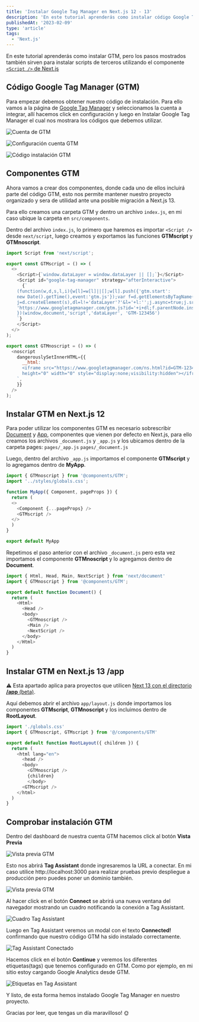 ```yaml
---
title: 'Instalar Google Tag Manager en Next.js 12 - 13'
description: 'En este tutorial aprenderás como instalar código Google Tag Manager en un proyecto con Next.js.'
publishedAt: '2023-02-09'
type: 'article'
tags:
  - 'Next.js'
---
```


En este tutorial aprenderás como instalar GTM, pero los pasos mostrados también sirven para instalar scripts de terceros utilizando el componente [`<Script />` de Next.js](https://nextjs.org/docs/basic-features/script)

## Código Google Tag Manager (GTM)

Para empezar debemos obtener nuestro código de instalación. Para ello vamos a la página de [Google Tag Manager](https://tagmanager.google.com/#/home) y seleccionamos la cuenta a integrar, allí hacemos click en configuración y luego en Instalar Google Tag Manager el cual nos mostrara los códigos que debemos utilizar.

![Cuenta de GTM](/images/posts/instalar-google-tag-manager-next-js/screen-1.png)

![Configuración cuenta GTM](/images/posts/instalar-google-tag-manager-next-js/screen-2.png)

![Código instalación GTM](/images/posts/instalar-google-tag-manager-next-js/screen-3.png)

## Componentes GTM

Ahora vamos a crear dos componentes, donde cada uno de ellos incluirá parte del código GTM, esto nos permite mantener nuestro proyecto organizado y sera de utilidad ante una posible migración a Next.js 13.

Para ello creamos una carpeta GTM y dentro un archivo `index.js`, en mi caso ubique la carpeta en `src/components`.

Dentro del archivo `index.js`, lo primero que haremos es importar `<Script />` desde `next/script`, luego creamos y exportamos las funciones **GTMscript** y **GTMnoscript**.

```js:index.js {3-16,18-27}
import Script from 'next/script';

export const GTMscript = () => (
  <>
    <Script>{`window.dataLayer = window.dataLayer || [];`}</Script>
    <Script id="google-tag-manager" strategy="afterInteractive">
      {`
    (function(w,d,s,l,i){w[l]=w[l]||[];w[l].push({'gtm.start':
    new Date().getTime(),event:'gtm.js'});var f=d.getElementsByTagName(s)[0],
    j=d.createElement(s),dl=l!='dataLayer'?'&l='+l:'';j.async=true;j.src=
    'https://www.googletagmanager.com/gtm.js?id='+i+dl;f.parentNode.insertBefore(j,f);
    })(window,document,'script','dataLayer', 'GTM-123456')
    `}
    </Script>
  </>
);

export const GTMnoscript = () => (
  <noscript
    dangerouslySetInnerHTML={{
      __html: `
      <iframe src="https://www.googletagmanager.com/ns.html?id=GTM-123456"
      height="0" width="0" style="display:none;visibility:hidden"></iframe>
    `,
    }}
  />
);

```

## Instalar GTM en Next.js 12

Para poder utilizar los componentes GTM es necesario sobrescribir [Document](https://nextjs.org/docs/advanced-features/custom-document) y [App](https://nextjs.org/docs/advanced-features/custom-app), componentes que vienen por defecto en Next.js, para ello creamos los archivos `_document.js` y `_app.js` y los ubicamos dentro de la carpeta pages: `pages/_app.js` `pages/_document.js`

Luego, dentro del archivo `_app.js` importamos el componente **GTMscript** y lo agregamos dentro de **MyApp**.

```js:_app.js {1,8}
import { GTMnoscript } from '@components/GTM';
import '../styles/globals.css';

function MyApp({ Component, pageProps }) {
  return (
  <>
    <Component {...pageProps} />
    <GTMscript />
  </>
  )
}

export default MyApp
```

Repetimos el paso anterior con el archivo `_document.js` pero esta vez importamos el componente **GTMnoscript** y lo agregamos dentro de **Document**.

```js:_document.js {2,9}
import { Html, Head, Main, NextScript } from 'next/document'
import { GTMnoscript } from '@components/GTM';

export default function Document() {
  return (
    <Html>
      <Head />
      <body>
        <GTMnoscript />
        <Main />
        <NextScript />
      </body>
    </Html>
  )
}
```

## Instalar GTM en Next.js 13 /app

⚠️ Esta apartado aplica para proyectos que utilicen [Next 13 con el directorio **/app** (beta)](https://beta.nextjs.org/docs/getting-started).

Aquí debemos abrir el archivo `app/layout.js` donde importamos los componentes **GTMscript**, **GTMnoscript** y los incluimos dentro de **RootLayout**.

```js:layout.js {2,9,12}
import './globals.css'
import { GTMnoscript, GTMscript } from '@/components/GTM'

export default function RootLayout({ children }) {
  return (
    <html lang="en">
      <head />
      <body>
        <GTMnoscript />
        {children}
        </body>
      <GTMscript />
    </html>
  )
}
```

## Comprobar instalación GTM

Dentro del dashboard de nuestra cuenta GTM hacemos click al botón **Vista Previa**

![Vista previa GTM](/images/posts/instalar-google-tag-manager-next-js/screen-4.png)

Esto nos abrirá **Tag Assistant** donde ingresaremos la URL a conectar. En mi caso utilice http://localhost:3000 para realizar pruebas previo despliegue a producción pero puedes poner un dominio también.

![Vista previa GTM](/images/posts/instalar-google-tag-manager-next-js/screen-5.png)

Al hacer click en el botón **Connect** se abrirá una nueva ventana del navegador mostrando un cuadro notificando la conexión a Tag Assistant.

![Cuadro Tag Assistant](/images/posts/instalar-google-tag-manager-next-js/screen-6.png)

Luego en Tag Assistant veremos un modal con el texto **Connected!** confirmando que nuestro código GTM ha sido instalado correctamente.

![Tag Assistant Conectado](/images/posts/instalar-google-tag-manager-next-js/screen-7.png)

Hacemos click en el botón **Continue** y veremos los diferentes etiquetas(tags) que tenemos configurado en GTM.
Como por ejemplo, en mi sitio estoy cargando Google Analytics desde GTM.

![Etiquetas en Tag Assistant](/images/posts/instalar-google-tag-manager-next-js/screen-8.png)

Y listo, de esta forma hemos instalado Google Tag Manager en nuestro proyecto.

Gracias por leer, que tengas un día maravilloso! 🌞

